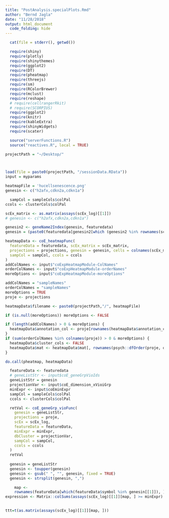 ```yaml
---
title: "PostAnalysis.specialPlots.Rmd"
author: "Bernd Jagla"
date: "11/28/2018"
output: html_document
  code_folding: hide
---
```


```r
  cat(file = stderr(), getwd())

  require(shiny)
  require(plotly)
  require(shinythemes)
  require(ggplot2)
  require(DT)
  require(pheatmap)
  require(threejs)
  require(sm)
  require(RColorBrewer)
  require(mclust)
  require(reshape)
  # require(cellrangerRkit)
  # require(SCORPIUS)
  require(ggplot2)
  require(knitr)
  require(kableExtra)
  require(shinyWidgets)
  require(scater)

  source("serverFunctions.R")
  source("reactives.R", local = TRUE)

```



```r

projectPath = "~/Desktop/"




```

```r
load(file = paste0(projectPath, "/sessionData.RData"))
input = myparams

```

```r
heatmapFile = 'hucellsenescence.png'
genesin <- c("h2afx,cdkn2a,cdkn1a")

```


```r
  sampCol = sampleCols$colPal
ccols <- clusterCols$colPal

scEx_matrix <- as.matrix(assays(scEx_log)[[1]])
# genesin <- c("h2afx,cdkn2a,cdkn1a")

genesin2 <- geneName2Index(genesin, featuredata)
genesin = (paste0(featuredata[genesin2[which (genesin2 %in% rownames(scEx_matrix) )],"symbol"], collapse =",", sep=""))

heatmapData <- coE_heatmapFunc(
  featureData = featuredata, scEx_matrix = scEx_matrix,
  projections = projections, genesin = genesin, cells = colnames(scEx_matrix),
  sampCol = sampCol, ccols = ccols
)
addColNames <- input$"coExpHeatmapModule-ColNames"
orderColNames <- input$"coExpHeatmapModule-orderNames"
moreOptions <- input$"coExpHeatmapModule-moreOptions"

addColNames = "sampleNames"
orderColNames = "sampleNames"
moreOptions = TRUE
proje <- projections

heatmapData$filename <- paste0(projectPath,"/", heatmapFile)

if (is.null(moreOptions)) moreOptions <- FALSE

if (length(addColNames) > 0 & moreOptions) {
  heatmapData$annotation_col <- proje[rownames(heatmapData$annotation_col), addColNames, drop = FALSE]
}
if (sum(orderColNames %in% colnames(proje)) > 0 & moreOptions) {
  heatmapData$cluster_cols <- FALSE
  heatmapData$mat <- heatmapData$mat[, rownames(psych::dfOrder(proje, orderColNames)), drop = FALSE]
}

do.call(pheatmap, heatmapData)

```


```r
  featureData <- featuredata
  # geneListStr <- input$coE_geneGrpVioIds
  geneListStr = genesin
  projectionVar <- input$coE_dimension_xVioiGrp
  minExpr <- input$coEminExpr
  sampCol = sampleCols$colPal
  ccols <- clusterCols$colPal

  retVal <- coE_geneGrp_vioFunc(
    genesin = geneListStr,
    projections = proje,
    scEx = scEx_log,
    featureData = featureData,
    minExpr = minExpr,
    dbCluster = projectionVar,
    sampCol = sampCol,
    ccols = ccols
  )
  retVal
  
  genesin = geneListStr
  genesin <- toupper(genesin)
  genesin <- gsub(" ", "", genesin, fixed = TRUE)
  genesin <- strsplit(genesin, ",")

    map <-
    rownames(featureData[which(featureData$symbol %in% genesin[[1]]), ])
expression <- Matrix::colSums(assays(scEx_log)[[1]][map, ] >= minExpr)
  

ttt=t(as.matrix(assays(scEx_log)[[1]][map, ]))
```






